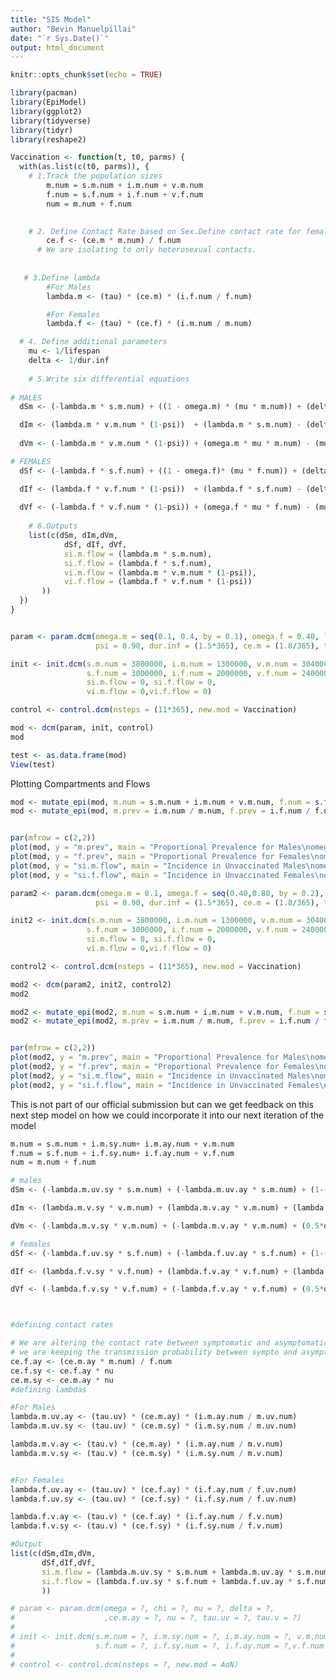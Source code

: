 ```yaml
---
title: "SIS Model"
author: "Bevin Manuelpillai"
date: "`r Sys.Date()`"
output: html_document
---
```


```r
knitr::opts_chunk$set(echo = TRUE)

library(pacman)
library(EpiModel)
library(ggplot2)
library(tidyverse)
library(tidyr)
library(reshape2)
```

```r
Vaccination <- function(t, t0, parms) {
  with(as.list(c(t0, parms)), {
    # 1.Track the population sizes
        m.num = s.m.num + i.m.num + v.m.num
        f.num = s.f.num + i.f.num + v.f.num
        num = m.num + f.num

    
    # 2. Define Contact Rate based on Sex.Define contact rate for females based on the contact rate for males.
        ce.f <- (ce.m * m.num) / f.num
      # We are isolating to only heterosexual contacts.
      
    
   # 3.Define lambda
        #For Males
        lambda.m <- (tau) * (ce.m) * (i.f.num / f.num)

        #For Females
        lambda.f <- (tau) * (ce.f) * (i.m.num / m.num)

  # 4. Define additional parameters
    mu <- 1/lifespan
    delta <- 1/dur.inf
    
    # 5.Write six differential equations
    
# MALES
  dSm <- (-lambda.m * s.m.num) + ((1 - omega.m) * (mu * m.num)) + (delta * i.m.num)  - (mu * s.m.num)

  dIm <- (lambda.m * v.m.num * (1-psi))  + (lambda.m * s.m.num) - (delta * i.m.num)  - (mu * i.m.num)
  
  dVm <- (-lambda.m * v.m.num * (1-psi)) + (omega.m * mu * m.num) - (mu * v.m.num)

# FEMALES
  dSf <- (-lambda.f * s.f.num) + ((1 - omega.f)* (mu * f.num)) + (delta * i.f.num)  - (mu * s.f.num)

  dIf <- (lambda.f * v.f.num * (1-psi))  + (lambda.f * s.f.num) - (delta * i.f.num)  - (mu * i.f.num)
  
  dVf <- (-lambda.f * v.f.num * (1-psi)) + (omega.f * mu * f.num) - (mu * v.f.num)
    
    # 6.Outputs
    list(c(dSm, dIm,dVm,
            dSf, dIf, dVf,
            si.m.flow = (lambda.m * s.m.num),
            si.f.flow = (lambda.f * s.f.num),
            vi.m.flow = (lambda.m * v.m.num * (1-psi)),
            vi.f.flow = (lambda.f * v.f.num * (1-psi))
       ))
  })
}


param <- param.dcm(omega.m = seq(0.1, 0.4, by = 0.1), omega.f = 0.40, lifespan = (11*365),
                   psi = 0.90, dur.inf = (1.5*365), ce.m = (1.8/365), tau = 0.74)

init <- init.dcm(s.m.num = 3800000, i.m.num = 1300000, v.m.num = 304000,
                 s.f.num = 3000000, i.f.num = 2000000, v.f.num = 240000,
                 si.m.flow = 0, si.f.flow = 0,
                 vi.m.flow = 0,vi.f.flow = 0)

control <- control.dcm(nsteps = (11*365), new.mod = Vaccination)

mod <- dcm(param, init, control)
mod

test <- as.data.frame(mod)
View(test)
```

Plotting Compartments and Flows

```r
mod <- mutate_epi(mod, m.num = s.m.num + i.m.num + v.m.num, f.num = s.f.num + i.f.num + v.f.num)
mod <- mutate_epi(mod, m.prev = i.m.num / m.num, f.prev = i.f.num / f.num)


par(mfrow = c(2,2))
plot(mod, y = "m.prev", main = "Proportional Prevalence for Males\nomega.m = 0.1-0.4", legend = "full", ylim = c(0,0.5))
plot(mod, y = "f.prev", main = "Proportional Prevalence for Females\nomega.m = 0.1-0.4", legend = "full", ylim = c(0,0.5))
plot(mod, y = "si.m.flow", main = "Incidence in Unvaccinated Males\nomega.m = 0.1-0.4", legend = "full")
plot(mod, y = "si.f.flow", main = "Incidence in Unvaccinated Females\nomega.m = 0.1-0.4", legend = "full")
```

```r
param2 <- param.dcm(omega.m = 0.1, omega.f = seq(0.40,0.80, by = 0.2), lifespan = (11*365),
                   psi = 0.90, dur.inf = (1.5*365), ce.m = (1.8/365), tau = 0.74)

init2 <- init.dcm(s.m.num = 3800000, i.m.num = 1300000, v.m.num = 304000,
                 s.f.num = 3000000, i.f.num = 2000000, v.f.num = 240000,
                 si.m.flow = 0, si.f.flow = 0,
                 vi.m.flow = 0,vi.f.flow = 0)

control2 <- control.dcm(nsteps = (11*365), new.mod = Vaccination)

mod2 <- dcm(param2, init2, control2)
mod2

mod2 <- mutate_epi(mod2, m.num = s.m.num + i.m.num + v.m.num, f.num = s.f.num + i.f.num + v.f.num)
mod2 <- mutate_epi(mod2, m.prev = i.m.num / m.num, f.prev = i.f.num / f.num)


par(mfrow = c(2,2))
plot(mod2, y = "m.prev", main = "Proportional Prevalence for Males\nomega.f = 0.4,0.6,0.8", legend = "full", ylim = c(0,0.5))
plot(mod2, y = "f.prev", main = "Proportional Prevalence for Females\nomega.f = 0.4,0.6,0.8", legend = "full", ylim = c(0,0.5))
plot(mod2, y = "si.m.flow", main = "Incidence in Unvaccinated Males\nomega.f = 0.4,0.6,0.8", legend = "full")
plot(mod2, y = "si.f.flow", main = "Incidence in Unvaccinated Females\nomega.f = 0.4,0.6,0.8", legend = "full")
```

This is not part of our official submission but can we get feedback on this next step model on how we could incorporate it into our next iteration of the model

```r
m.num = s.m.num + i.m.sy.num+ i.m.ay.num + v.m.num
f.num = s.f.num + i.f.sy.num+ i.f.ay.num + v.f.num
num = m.num + f.num

# males
dSm <- (-lambda.m.uv.sy * s.m.num) + (-lambda.m.uv.ay * s.m.num) + (1-(0.5*omega*chi*mu*num)) + delta(i.m.sy.num) + delta(i.m.ay.num)

dIm <- (lambda.m.v.sy * v.m.num) + (lambda.m.v.ay * v.m.num) + (lambda.m.uv.sy * s.m.num) + (lambda.m.uv.ay * s.m.num) - delta(i.m.sy.num) - delta(i.m.ay.num) 

dVm <- (-lambda.m.v.sy * v.m.num) + (-lambda.m.v.ay * v.m.num) + (0.5*omega*chi*mu*num)

# females
dSf <- (-lambda.f.uv.sy * s.f.num) + (-lambda.f.uv.ay * s.f.num) + (1-(0.5*omega*chi*mu*num)) + delta(i.f.sy.num) + delta(i.f.ay.num)

dIf <- (lambda.f.v.sy * v.f.num) + (lambda.f.v.ay * v.f.num) + (lambda.f.uv.sy * s.f.num) + (lambda.f.uv.ay * s.f.num) - delta(i.f.sy.num) - delta(i.f.ay.num) 

dVf <- (-lambda.f.v.sy * v.f.num) + (-lambda.f.v.ay * v.f.num) + (0.5*omega*chi*mu*num)



#defining contact rates

# We are altering the contact rate between symptomatic and asymptomatic by nu.
# we are keeping the transmission probability between sympto and asympt the same aka tau
ce.f.ay <- (ce.m.ay * m.num) / f.num
ce.f.sy <- ce.f.ay * nu
ce.m.sy <- ce.m.ay * nu
#defining lambdas

#For Males
lambda.m.uv.ay <- (tau.uv) * (ce.m.ay) * (i.m.ay.num / m.uv.num)
lambda.m.uv.sy <- (tau.uv) * (ce.m.sy) * (i.m.sy.num / m.uv.num)

lambda.m.v.ay <- (tau.v) * (ce.m.ay) * (i.m.ay.num / m.v.num)
lambda.m.v.sy <- (tau.v) * (ce.m.sy) * (i.m.sy.num / m.v.num)


#For Females
lambda.f.uv.ay <- (tau.uv) * (ce.f.ay) * (i.f.ay.num / f.uv.num)
lambda.f.uv.sy <- (tau.uv) * (ce.f.sy) * (i.f.sy.num / f.uv.num)

lambda.f.v.ay <- (tau.v) * (ce.f.ay) * (i.f.ay.num / f.v.num)
lambda.f.v.sy <- (tau.v) * (ce.f.sy) * (i.f.sy.num / f.v.num)

#Output
list(c(dSm,dIm,dVm,
       dSf,dIf,dVf,
       si.m.flow = (lambda.m.uv.sy * s.m.num + lambda.m.uv.ay * s.m.num),
       si.f.flow = (lambda.f.uv.sy * s.f.num + lambda.f.uv.ay * s.f.num)
       ))

# param <- param.dcm(omega = ?, chi = ?, mu = ?, delta = ?,
#                    ,ce.m.ay = ?, nu = ?, tau.uv = ?, tau.v = ?)
# 
# init <- init.dcm(s.m.num = ?, i.m.sy.num = ?, i.m.ay.num = ?, v.m.num = ?, 
#                  s.f.num = ?, i.f.sy.num = ?, i.f.ay.num = ?,v.f.num = ?,)
# 
# control <- control.dcm(nsteps = ?, new.mod = AoN)
```

